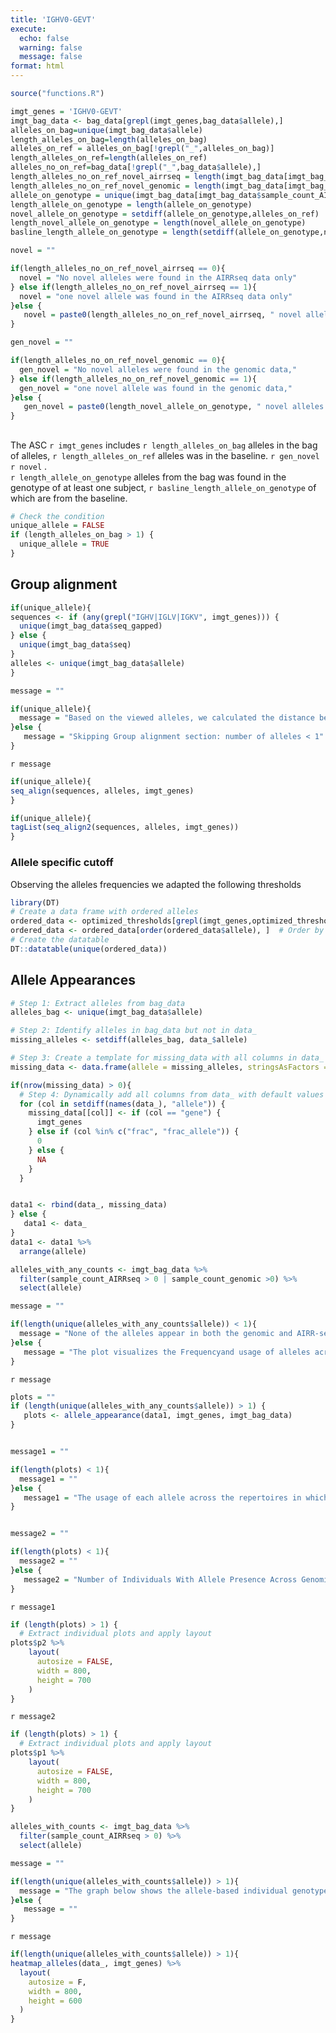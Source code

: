 ```yaml
---
title: 'IGHV0-GEVT'
execute:
  echo: false
  warning: false
  message: false
format: html
---
```


```r
source("functions.R")
```

```r
imgt_genes = 'IGHV0-GEVT'
imgt_bag_data <- bag_data[grepl(imgt_genes,bag_data$allele),]
alleles_on_bag=unique(imgt_bag_data$allele)
length_alleles_on_bag=length(alleles_on_bag)
alleles_on_ref = alleles_on_bag[!grepl("_",alleles_on_bag)]
length_alleles_on_ref=length(alleles_on_ref)
alleles_no_on_ref=bag_data[!grepl("_",bag_data$allele),]
length_alleles_no_on_ref_novel_airrseq = length(imgt_bag_data[imgt_bag_data$sample_count_genomic == 0 & grepl("_",imgt_bag_data$allele) ,"allele"])
length_alleles_no_on_ref_novel_genomic = length(imgt_bag_data[imgt_bag_data$sample_count_genomic > 0 & grepl("_",imgt_bag_data$allele) ,"allele"])
allele_on_genotype = unique(imgt_bag_data[imgt_bag_data$sample_count_AIRRseq > 0, "allele"])
length_allele_on_genotype = length(allele_on_genotype)
novel_allele_on_genotype = setdiff(allele_on_genotype,alleles_on_ref)
length_novel_allele_on_genotype = length(novel_allele_on_genotype)
basline_length_allele_on_genotype = length(setdiff(allele_on_genotype,novel_allele_on_genotype) )

```

```r
novel = ""

if(length_alleles_no_on_ref_novel_airrseq == 0){
  novel = "No novel alleles were found in the AIRRseq data only"
} else if(length_alleles_no_on_ref_novel_airrseq == 1){
  novel = "one novel allele was found in the AIRRseq data only"
}else {
   novel = paste0(length_alleles_no_on_ref_novel_airrseq, " novel alleles were found in the AIRRseq data only")
}
```

```r
gen_novel = ""

if(length_alleles_no_on_ref_novel_genomic == 0){
  gen_novel = "No novel alleles were found in the genomic data,"
} else if(length_alleles_no_on_ref_novel_genomic == 1){
  gen_novel = "one novel allele was found in the genomic data,"
}else {
   gen_novel = paste0(length_novel_allele_on_genotype, " novel alleles were found in the genomic data,")
}
```

## 

The ASC `r imgt_genes` includes `r length_alleles_on_bag` alleles in the bag of alleles, `r length_alleles_on_ref` alleles was in the baseline. `r gen_novel` `r novel` .<br> `r length_allele_on_genotype` alleles from the bag was found in the genotype of at least one subject, `r basline_length_allele_on_genotype` of which are from the baseline.

```r
# Check the condition
unique_allele = FALSE
if (length_alleles_on_bag > 1) {
  unique_allele = TRUE
}
```

## Group alignment

```r
if(unique_allele){
sequences <- if (any(grepl("IGHV|IGLV|IGKV", imgt_genes))) {
  unique(imgt_bag_data$seq_gapped)
} else {
  unique(imgt_bag_data$seq)
}
alleles <- unique(imgt_bag_data$allele)
}
```

```r
message = ""

if(unique_allele){
  message = "Based on the viewed alleles, we calculated the distance between the germline sequences."
}else {
   message = "Skipping Group alignment section: number of alleles < 1"
}
```

`r message`

```r
if(unique_allele){
seq_align(sequences, alleles, imgt_genes)
}

```

```r
if(unique_allele){
tagList(seq_align2(sequences, alleles, imgt_genes))
}
```

### Allele specific cutoff

Observing the alleles frequencies we adapted the following thresholds

```r
library(DT)
# Create a data frame with ordered alleles
ordered_data <- optimized_thresholds[grepl(imgt_genes,optimized_thresholds$allele) , c("allele", "threshold")]
ordered_data <- ordered_data[order(ordered_data$allele), ]  # Order by allele
# Create the datatable
DT::datatable(unique(ordered_data))
```

## Allele Appearances

```r
# Step 1: Extract alleles from bag_data
alleles_bag <- unique(imgt_bag_data$allele)

# Step 2: Identify alleles in bag_data but not in data_
missing_alleles <- setdiff(alleles_bag, data_$allele)

# Step 3: Create a template for missing_data with all columns in data_
missing_data <- data.frame(allele = missing_alleles, stringsAsFactors = FALSE)

if(nrow(missing_data) > 0){
  # Step 4: Dynamically add all columns from data_ with default values
  for (col in setdiff(names(data_), "allele")) {
    missing_data[[col]] <- if (col == "gene") {
      imgt_genes
    } else if (col %in% c("frac", "frac_allele")) {
      0
    } else {
      NA
    }
  }


data1 <- rbind(data_, missing_data)
} else {
   data1 <- data_
}
data1 <- data1 %>%
  arrange(allele)
```

```r

alleles_with_any_counts <- imgt_bag_data %>%
  filter(sample_count_AIRRseq > 0 | sample_count_genomic >0) %>%
  select(allele)

message = ""

if(length(unique(alleles_with_any_counts$allele)) < 1){
  message = "None of the alleles appear in both the genomic and AIRR-seq datasets."
}else {
   message = "The plot visualizes the Frequencyand usage of alleles across a population as observed in both AIRR-seq and genomic data, focusing on alleles that meet strict criteria for inclusion in the genotype. Only sequences without mutations in the V region, with a single V allele assignment, and alignment starting at position one of the V germline were considered. For IGHD alleles, additional filtering ensured that sequences had no mutations in the D region and only one assigned D allele. Alleles were retained only if they had a z-score above 0, and for IGHD alleles, the median ratio of observed sequence length to allele length had to exceed 0.5. These stringent criteria ensured that the analysis included only reliable alleles."
}
```

`r message`

```r
plots = ""
if (length(unique(alleles_with_any_counts$allele)) > 1) {
   plots <- allele_appearance(data1, imgt_genes, imgt_bag_data)
}


message1 = ""

if(length(plots) < 1){
  message1 = ""
}else {
   message1 = "The usage of each allele across the repertoires in which it appears."
}


message2 = ""

if(length(plots) < 1){
  message2 = ""
}else {
   message2 = "Number of Individuals With Allele Presence Across Genomic and Repertoire Datasets."
}
```

`r message1`

```r
if (length(plots) > 1) {
  # Extract individual plots and apply layout
plots$p2 %>%
    layout(
      autosize = FALSE,
      width = 800,
      height = 700
    )
}
```

`r message2`

```r
if (length(plots) > 1) {
  # Extract individual plots and apply layout
plots$p1 %>%
    layout(
      autosize = FALSE,
      width = 800,
      height = 700
    )
}
```

```r
alleles_with_counts <- imgt_bag_data %>%
  filter(sample_count_AIRRseq > 0) %>%
  select(allele)
```

```r
message = ""

if(length(unique(alleles_with_counts$allele)) > 1){
  message = "The graph below shows the allele-based individual genotype inference for this allele group."
}else {
   message = ""
}
```

`r message`

```r

if(length(unique(alleles_with_counts$allele)) > 1){
heatmap_alleles(data_, imgt_genes) %>%
  layout(
    autosize = F,
    width = 800,
    height = 600
  )
}
```
